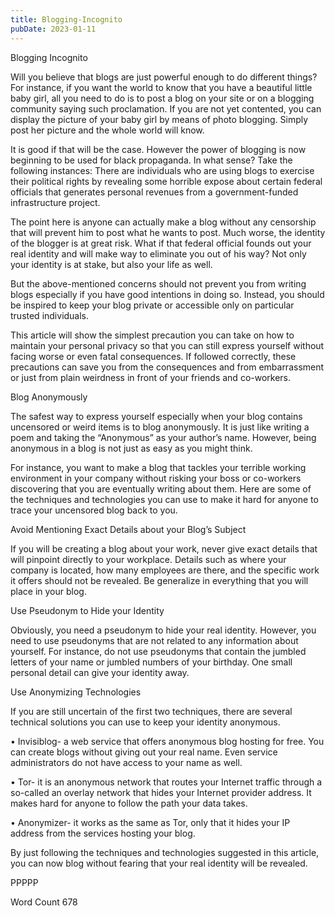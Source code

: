 ```yaml
---
title: Blogging-Incognito
pubDate: 2023-01-11
---
```


Blogging Incognito


Will you believe that blogs are just powerful enough to do different things? For instance, if you want the world to know that you have a beautiful little baby girl, all you need to do is to post a blog on your site or on a blogging community saying such proclamation. If you are not yet contented, you can display the picture of your baby girl by means of photo blogging. Simply post her picture and the whole world will know.

It is good if that will be the case. However the power of blogging is now beginning to be used for black propaganda. In what sense? Take the following instances: There are individuals who are using blogs to exercise their political rights by revealing some horrible expose about certain federal officials that generates personal revenues from a government-funded infrastructure project. 

The point here is anyone can actually make a blog without any censorship that will prevent him to post what he wants to post. Much worse, the identity of the blogger is at great risk. What if that federal official founds out your real identity and will make way to eliminate you out of his way? Not only your identity is at stake, but also your life as well.

But the above-mentioned concerns should not prevent you from writing blogs especially if you have good intentions in doing so. Instead, you should be inspired to keep your blog private or accessible only on particular trusted individuals.

This article will show the simplest precaution you can take on how to maintain your personal privacy so that you can still express yourself without facing worse or even fatal consequences. If followed correctly, these precautions can save you from the consequences and from embarrassment or just from plain weirdness in front of your friends and co-workers.

Blog Anonymously

The safest way to express yourself especially when your blog contains uncensored or weird items is to blog anonymously. It is just like writing a poem and taking the “Anonymous” as your author’s name. However, being anonymous in a blog is not just as easy as you might think.

For instance, you want to make a blog that tackles your terrible working environment in your company without risking your boss or co-workers discovering that you are eventually writing about them. Here are some of the techniques and technologies you can use to make it hard for anyone to trace your uncensored blog back to you.

Avoid Mentioning Exact Details about your Blog’s Subject

If you will be creating a blog about your work, never give exact details that will pinpoint directly to your workplace. Details such as where your company is located, how many employees are there, and the specific work it offers should not be revealed. Be generalize in everything that you will place in your blog. 

Use Pseudonym to Hide your Identity

Obviously, you need a pseudonym to hide your real identity. However, you need to use pseudonyms that are not related to any information about yourself. For instance, do not use pseudonyms that contain the jumbled letters of your name or jumbled numbers of your birthday. One small personal detail can give your identity away.

Use Anonymizing Technologies

If you are still uncertain of the first two techniques, there are several technical solutions you can use to keep your identity anonymous.

•	Invisiblog- a web service that offers anonymous blog hosting for free. You can create blogs without giving out your real name. Even service administrators do not have access to your name as well.

•	Tor- it is an anonymous network that routes your Internet traffic through a so-called an overlay network that hides your Internet provider address. It makes hard for anyone to follow the path your data takes.

•	Anonymizer- it works as the same as Tor, only that it hides your IP address from the services hosting your blog.

By just following the techniques and technologies suggested in this article, you can now blog without fearing that your real identity will be revealed.

PPPPP
 
Word Count 678